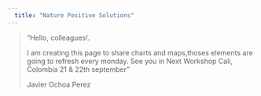 ```yaml
---
  title: "Nature Positive Solutions"
---
```


> "Hello, colleagues!.
>
> I am creating this page to share charts and maps,thoses elements are going to refresh every monday.
>See you in Next Workshop Cali, Colombia 21 & 22th september"
>
>Javier Ochoa Perez